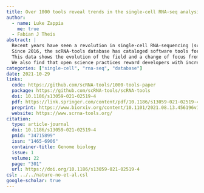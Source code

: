```yaml
---
title: Over 1000 tools reveal trends in the single-cell RNA-seq analysis landscape
author:
  - name: Luke Zappia
    me: true
  - Fabian J Theis
abstract: |
  Recent years have seen a revolution in single-cell RNA-sequencing (scRNA-seq) technologies, datasets, and analysis methods.
  Since 2016, the scRNA-tools database has cataloged software tools for analyzing scRNA-seq data. With the number of tools in the database passing 1000, we provide an update on the state of the project and the field.
  This data shows the evolution of the field and a change of focus from ordering cells on continuous trajectories to integrating multiple samples and making use of reference datasets.
  We also find that open science practices reward developers with increased recognition and help accelerate the field.
categories: ["single-cell", "rna-seq", "database"]
date: 2021-10-29
links:
  code: https://github.com/scRNA-tools/1000-tools-paper
  package: https://github.com/scRNA-tools/scRNA-tools
  doi: 10.1186/s13059-021-02519-4
  pdf: https://link.springer.com/content/pdf/10.1186/s13059-021-02519-4.pdf
  preprint: https://www.biorxiv.org/content/10.1101/2021.08.13.456196v1
  website: https://www.scrna-tools.org/
citation:
  type: article-journal
  doi: 10.1186/s13059-021-02519-4
  pmid: "34715899"
  issn: "1465-6906"
  container-title: Genome biology
  issue: 1
  volume: 22
  page: "301"
  url: https://doi.org/10.1186/s13059-021-02519-4
csl: ../../nature-no-et-al.csl
google-scholar: true
---
```

